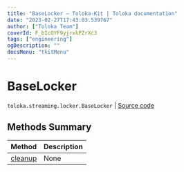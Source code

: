 ```yaml
---
title: "BaseLocker — Toloka-Kit | Toloka documentation"
date: "2023-02-27T17:43:03.539767"
author: ["Toloka Team"]
coverId: F_bIcOYF9yjrxkPZrXc3
tags: ["engineering"]
ogDescription: ""
docsMenu: "tkitMenu"
---
```


# BaseLocker
`toloka.streaming.locker.BaseLocker` | [Source code](https://github.com/Toloka/toloka-kit/blob/v1.1.4/src/streaming/locker.py#L30)

## Methods Summary

| Method | Description |
| :------| :-----------|
[cleanup](/docs/toloka-kit/reference/toloka.streaming.locker.BaseLocker.cleanup)| None